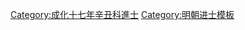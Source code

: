 {{Navbox
|name = 成化十七年辛丑科殿試金榜
|title = 成化十七年（[[1481年]]）辛丑科殿試金榜
|titlestyle = background-color:#FFD700;
|image =
|style = width:100%;text-align:center; 
|groupstyle = text-align:center; background-color:#FFD700;
|liststyle = text-align:center;
|state = {{{state<includeonly>|collapsed</includeonly>}}}
|group1 = 第一甲<br>賜進士及第<br>共3名
|list1 = '''[[王华 (明朝)|王　華]]''' - '''[[黄珣|黃　珣]]''' - '''[[張天瑞]]'''

|group2 = 第二甲<br>賜進士出身<br>共95名
|list2 = [[胡玉|胡　玉]] - [[程文 (成化廣東進士)|程　文]] - [[宋端儀]] - [[鄭瑗|鄭　瑗]] - [[胡璟|胡　璟]] - [[東思誠]] - [[楊奇|楊　奇]] - [[陳秉彝 (成化進士)|陳秉彝]] - [[趙寬 (成化辛丑進士)|趙　寬]] - [[張瓚 (成化辛丑進士)|張　瓚]]<br>[[孫交|孫　交]] - [[喻宗府]] - [[歐銳|歐　銳]] - [[薛英|薛　英]] - [[魏紳|魏　紳]] - [[原潔|原　潔]] - [[劉紹玄]] - [[駱瓏|駱　瓏]] - [[江潭|江　潭]] - [[郭祥鵬]]<br>[[沈林|沈　林]] - [[陳效 (成化進士)|陳　效]] - [[王檵 (成化進士)|王　檵]] - [[閻江|閻　江]] - [[李旦 (成化進士)|李　旦]] - [[張吉_(成化進士)|張　吉]] - [[李思仁]] - [[胡瑄|胡　瑄]] - [[陳倫 (成化辛丑進士)|陳　倫]] - [[彭福 (成化進士)|彭　福]]<br>[[談詔|談　詔]] - [[顧雄|顧　雄]] - [[石巍|石　巍]] - [[尚縉|尚　縉]] - [[常麟|常　麟]] - [[徐寬|徐　寬]] - [[晏轍|晏　轍]] - [[陶琰|陶　琰]] - [[艾璞|艾　璞]] - [[王濟_(成化辛丑進士)|王　濟]]<br>[[彭程 (成化辛丑進士)|彭　程]] - [[王宥|王　宥]] - [[毛憲 (成化進士)|毛　憲]] - [[饒泗|饒　泗]] - [[彭甫|彭　甫]] - [[翁迪|翁　迪]] - [[陳周|陳　周]] - [[范珤|范　珤]] - [[王玘 (成化進士)|王　玘]]<!---題名碑錄作 左王右巳---> - [[馬龍 (成化辛丑進士)|馬　龍]]<br>[[林鐄|林　鐄]] - [[周鳳 (成化辛丑進士)|周　鳳]] - [[馮良輔]] - [[張濂 (成化進士)|張　濂]] - [[孫霖 (明朝)|孫　霖]] - [[王瓚 (成化進士)|王　瓚]] - [[趙仲輝]] - [[湯冕|湯　冕]] - [[車霆|車　霆]] - [[王琳 (成化進士)|王　琳]]<br>[[富玹|富　玹]] - [[陳勗 (成化進士)|陳　勗]] - [[徐貴 (成化進士)|徐　貴]] - [[章啓|章　啓]] - [[宋旭|宋　旭]] - [[孫旵|孫　旵]] - [[婁性|婁　性]] - [[夏英|夏　英]] - [[莊宥|莊　宥]] - [[劉珏 (成化進士)|劉　珏]]<br>[[胡積學]] - [[趙渾|趙　渾]] - [[呂和 (成化進士)|呂　和]] - [[劉富|劉　富]] - [[何說|何　說]] - [[方向 (明朝)|方　向]] - [[張銓 (成化進士)|張　銓]] - [[翁巗|翁　巗]] - [[顧源|顧　源]] - [[邵諴|邵　諴]]<br>[[陳憲 (成化進士)|陳　憲]] - [[陳義 (成化辛丑進士)|陳　義]] - [[陳宣 (成化進士)|陳　宣]] - [[康紹宗]] - [[黃俌|黃　俌]] - [[馬體元]] - [[韓鼎|韓　鼎]] - [[余洪|余　洪]] - [[吳彥華]] - [[沈庠|沈　庠]]<br>[[胡宗道]] - [[张铠 (成化进士)|張　鎧]] - [[王敞 (成化進士)|王　敞]] - [[侯直|侯　直]] - [[芮稷|芮　稷]]<span style="color: #F7F7F7;"> - －－－ - －－－ - －－－ - －－－ - －－－</span>

|group3 = 第三甲<br>賜同進士出身<br>共200名
|list3 = [[張應奎 (成化進士)|張應奎]] - [[陳良器]] - [[孫琰 (成化進士)|孫　琰]] - [[姚隆|姚　隆]] - [[倪黻|倪　黻]] - [[史簡|史　簡]] - [[劉讓 (成化辛丑進士)|劉　讓]] - [[許銳 (明朝)|許　銳]] - [[謝罃|謝　罃]] - [[郭文旭]]<br>[[馮玘|馮　玘]] - [[林沂|林　沂]] - [[左輔 (成化進士)|左　輔]] - [[王寅 (成化進士)|王　寅]] - [[李棨|李　棨]] - [[徐諫|徐　諫]] - [[陳良 (成化進士)|陳　良]] - [[江澂|江　澂]] - [[王表_(成化進士)|王　表]] - [[王恩 (成化辛丑進士)|王　恩]]<br>[[李澄 (成化進士)|李　澄]] - [[吳鳳鳴]] - [[韓福 (成化進士)|韓　福]] - [[張寅 (成化進士)|張　寅]] - [[郭文|郭　文]] - [[吳一貫]] - [[薛承學]] - [[王定安 (成化進士)|王定安]] - [[李㺬|李　{{僻字|㺬|王字旁凡}}]] - [[歐陽旦]]<br>[[王瑫|王　瑫]] - [[宋守約 (成化進士)|宋守約]] - [[馬炳然]] - [[張禎 (成化進士)|張　禎]] - [[李銳 (成化進士)|李　銳]] - [[陳振|陳　振]] - [[蔣勛 (成化進士)|蔣　勛]] - [[程文 (成化河南進士)|程　文]] - [[侯明|侯　明]] - [[陳崇德]]<br>[[李端 (成化進士)|李　端]] - [[孫治 (成化進士)|孫　治]] - [[胡昂|胡　昂]] - [[王璇|王　璇]] - [[湯建|湯　建]] - [[黃克守]] - [[黃璉 (成化辛丑進士)|黃　璉]] - [[王鼎 (成化進士)|王　鼎]] - [[張弘宜]] - [[余濬|余　濬]]<br>[[郭絍|郭　絍]] - [[蕭翀|蕭　翀]] - [[鄧應仁]] - [[李芳 (成化辛丑進士)|李　芳]] - [[張濬 (成化進士)|張　濬]] - [[鄒祥|鄒　祥]] - [[林廷選|樊廷選]] - [[呂卣|呂　卣]] - [[劉聚 (成化進士)|劉　聚]] - [[葉元玉]]<br>[[楊綸|楊　綸]] - [[甯賢|甯　賢]] - [[張智|張　智]] - [[張鳳 (明朝御史)|張　鳳]] - [[陳延 (成化進士)|陳　延]] - [[葉預|葉　預]] - [[張烜 (成化進士)|張　烜]] - [[楊鍊 (成化進士)|楊　鍊]] - [[趙弼|趙　弼]] - [[劉璣_(成化辛丑進士)|劉　璣]]<br>[[張祺 (成化進士)|張　祺]] - [[李厚 (成化進士)|李　厚]] - [[王泰 (明朝)|王　泰]] - [[廖鉉|廖　鉉]] - [[汪律|汪　律]] - [[傅潮|傅　潮]] - [[汪僎|汪　僎]] - [[黃華 (成化進士)|黃　華]] - [[榮華 (成化進士)|榮　華]] - [[常新|常　新]]<br>[[王槐 (成化進士)|王　槐]] - [[韓春|韓　春]] - [[林堪|林　堪]] - [[周謐|周　謐]] - [[張鸞 (成化進士)|張　鸞]] - [[李咨|李　咨]] - [[馬良玉]] - [[梁偉 (成化進士)|梁　偉]] - [[梁鞏|梁　鞏]] - [[王一言 (成化進士)|王一言]]<br>[[張安 (成化進士)|張　安]] - [[張璠 (成化進士)|張　璠]] - [[袁燫|袁　燫]] - [[林瑭|林　瑭]] - [[曹鳳|曹　鳳]] - [[張桓 (成化進士)|張　桓]] - [[梅純|梅　純]] - [[曾祿|曾　祿]] - [[張寧 (成化進士)|張　寧]] - [[張恕 (成化進士)|張　恕]]<br>[[朱栻|朱　栻]] - [[周應熙]] - [[李瀚 (成化辛丑進士)|李　瀚]] - [[姜學夔]] - [[倪珏|倪　珏]] - [[吳裕 (成化辛丑進士)|吳　裕]] - [[黃珙|黃　珙]] - [[林籥|林　籥]] - [[蔡暹|蔡　暹]] - [[劉繼|劉　繼]]<br>[[汪瀚 (明朝)|汪　瀚]] - [[劉渙 (明朝)|劉　渙]] - [[何淮|何　淮]] - [[魯永清]] - [[劉勳 (成化進士)|劉　勳]] - [[陳銓 (成化進士)|陳　銓]] - [[姚祥|姚　祥]] - [[龍用升]] - [[熊宗德]] - [[丘相|丘　相]]<br>[[賈宗錫]] - [[林世遠]] - [[盧格_(成化進士)|盧　格]] - [[何文英]] - [[劉道立]] - [[黃祥 (明朝)|黃　祥]] - [[杜源 (政治人物)|杜　源]] - [[儲材|儲　材]] - [[廖純|廖　純]] - [[楊春 (成化進士)|楊　春]]<br>[[程愈|程　愈]] - [[蕭義|蕭　義]] - [[田淵|田　淵]] - [[李宗泗]] - [[李時 (成化進士)|李　時]] - [[鄭軾|鄭　軾]] - [[鄧淮 (成化進士)|鄧　淮]] - [[劉盛之]] - [[徐欽 (成化進士)|徐　欽]] - [[梁文|梁　文]]<br>[[顧景祥]] - [[梁敬|梁　敬]] - [[吳暠|吳　暠]] - [[陳潤 (成化進士)|陳　潤]] - [[楊塽|楊　塽]] - [[余絢|余　絢]] - [[于鳳喈|-{于}-鳳喈]] - [[張敏 (成化辛丑進士)|張　敏]] - [[謝緝|謝　緝]] - [[葛鏞|葛　鏞]]<br>[[王章 (成化進士)|王　章]] - [[王杲 (成化進士)|王　杲]] - [[葉巒_(成化進士)|葉　巒]] - [[張宜珍]] - [[孫衍 (成化辛丑進士)|孫　衍]] - [[許節|許　節]] - [[王嶽_(成化辛丑進士)|王　嶽]] - [[張隆|張　隆]] - [[丘天祐]] - [[莫立之]]<br>[[竇祥|竇　祥]] - [[張文 (成化辛丑進士)|張　文]] - [[朱英 (成化進士)|朱　英]] - [[魏英|魏　英]] - [[韓庭|韓　庭]] - [[高雲 (成化進士)|高　雲]] - [[佘璘|佘　璘]] - [[張縉 (成化辛丑進士)|張　縉]] - [[周琦 (成化進士)|周　琦]] - [[李振綱]]<br>[[常軏|常　軏]] - [[趙鑾 (成化進士)|趙　鑾]] - [[張閻|張　閻]] - [[汪堅|汪　堅]] - [[張琳 (成化進士)|張　琳]] - [[崔瓚 (成化進士)|崔　瓚]] - [[聞釗|聞　釗]] - [[鄭寯|鄭　寯]] - [[黃琪 (成化進士)|黃　琪]] - [[孔經|孔　經]]<br>[[張鑑 (成化辛丑進士)|張　鑑]] - [[趙進 (成化進士)|趙　進]] - [[李濙|李　濙]] - [[崔巖|崔　巖]] - [[張㫤|張　{{僻字|㫤|上日下永}}]] - [[徐智 (成化辛丑進士)|徐　智]] - [[曲銳|曲　銳]] - [[郭秉昭]] - [[馬祥|馬　祥]] - [[郭緒|郭　緒]]<br>[[王佑 (成化進士)|王　佑]] - [[溫璽|溫　璽]] - [[崔璵 (成化進士)|崔　璵]] - [[李文安 (明朝)|李文安]] - [[藺琦|藺　琦]] - [[張佐|張　佐]] - [[王純 (成化進士)|王　純]] - [[曹佺|曹　佺]] - [[耿瑛|耿　瑛]] - [[蔣濙|蔣　濙]]
|belowstyle = text-align: center; background-color:#FFD700;
|below='''前一科：[[Template:成化十四年戊戌科殿試金榜|成化十四年戊戌科]]　'''·'''　後一科：[[Template:成化二十年甲辰科殿試金榜|成化二十年甲辰科]]'''
}}
[[Category:成化十七年辛丑科進士]]
<noinclude>
[[Category:成化十七年辛丑科進士| ]]
[[Category:明朝进士模板]]</noinclude>